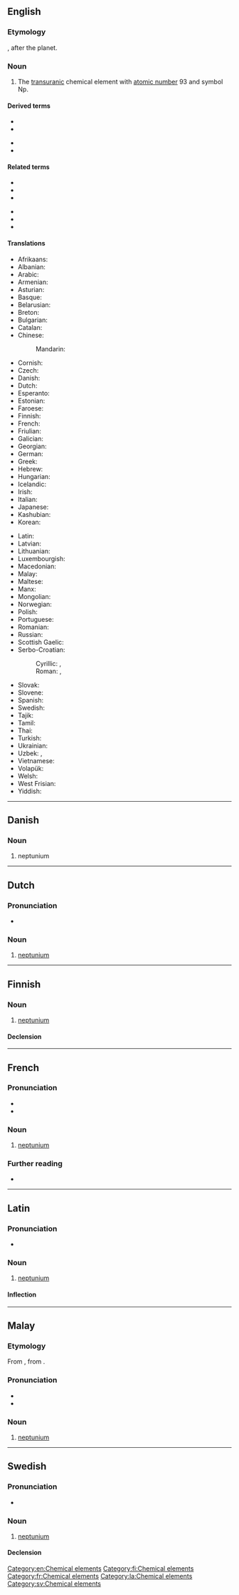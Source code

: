 {{also|neptuunium|Neptunium|neptúnium}}
==English==
{{elements|Np|uranium|U|plutonium|Pu}}

===Etymology===
{{suffix|en|Neptune|ium}}, after the planet.

===Noun===
{{en-noun|-}}
{{wikipedia}}

# The [[transuranic]] chemical element with [[atomic number]] 93 and symbol Np.

====Derived terms====
{{der-top}}
* {{l|en|alpha-neptunium}}
* {{l|en|beta-neptunium}}
{{der-mid}}
* {{l|en|gamma-neptunium}}
* {{l|en|neptunate}}
{{der-bottom}}

====Related terms====
{{rel-top}}
* {{l|en|Neptune}}
* {{l|en|Neptunian}}
* {{l|en|Neptunianism}}
{{rel-mid}}
* {{l|en|Neptunism}}
* {{l|en|Neptunist}}
* {{l|en|neptunite}}
{{rel-bottom}}

====Translations====
{{trans-top|chemical element}}
* Afrikaans: {{t|af|neptunium}}
* Albanian: {{t|sq|neptun}}
* Arabic: {{t|ar|نِبْتُونْيُوم|m|tr=nibtunyum}}
* Armenian: {{t|hy|նեպտունիում}}
* Asturian: {{t|ast|neptuniu|m}}
* Basque: {{t|eu|neptunioa}}
* Belarusian: {{t|be|непту́нiй|m|sc=Cyrl}}
* Breton: {{t|br|neptuniom}}
* Bulgarian: {{t|bg|непту́ний|m}}
* Catalan: {{t+|ca|neptuni}}
* Chinese:
*: Mandarin: {{t+|cmn|镎|tr=ná}}
* Cornish: {{t|kw|neptunyum}}
* Czech: {{t+|cs|neptunium|n}}
* Danish: {{t+|da|neptunium|n}}
* Dutch: {{t+|nl|neptunium|n}}
* Esperanto: {{t+|eo|neptunio}}
* Estonian: {{t+|et|neptuunium}}
* Faroese: {{t|fo|neptunium|n}}
* Finnish: {{t+|fi|neptunium}}
* French: {{t+|fr|neptunium|m}}
* Friulian: {{t|fur|netuni}}
* Galician: {{t+|gl|neptunio}}
* Georgian: {{t|ka|ნეპტუნიუმი}}
* German: {{t+|de|Neptunium|n}}
* Greek: {{t+|el|ποσειδώνιο|n}}
* Hebrew: {{t+|he|נפטוניום|tr=neptúnyum|sc=Hebr}}
* Hungarian: {{t+|hu|neptúnium}}
* Icelandic: {{t|is|neptún}}
* Irish: {{t|ga|neiptiúiniam}}
* Italian: {{t+|it|nettunio|m}}
* Japanese: {{t+|ja|ネプツニウム|tr=neputsuniumu}}
* Kashubian: {{t|csb|neptun}}
* Korean: {{t+|ko|넵투늄}}
{{trans-mid}}
* Latin: {{t+|la|neptunium}}
* Latvian: {{t|lv|neptūnijs}}
* Lithuanian: {{t|lt|neptūnas}}
* Luxembourgish: {{t|lb|Neptunium}}
* Macedonian: {{t|mk|нептуниум|m|sc=Cyrl}}
* Malay: {{t|ms|neptunium}}
* Maltese: {{t|mt|neptunjum}}
* Manx: {{t|gv|nepçhunium}}
* Mongolian: {{t|mn|нептуни|sc=Cyrl}}
* Norwegian: {{t|no|neptunium}}
* Polish: {{t+|pl|neptun|m}}
* Portuguese: {{t+|pt|neptúnio|m}}
* Romanian: {{t+|ro|neptuniu|n}}
* Russian: {{t+|ru|непту́ний|m}}
* Scottish Gaelic: {{t|gd|neiptiùiniam}}
* Serbo-Croatian:
*: Cyrillic: {{t|sh|нептуниj|m}}, {{t|sh|нептуниjум|m}}
*: Roman: {{t+|sh|neptunij}}, {{t|sh|neptunijum}}
* Slovak: {{t|sk|neptunium|n}}
* Slovene: {{t+|sl|neptunij|m}}
* Spanish: {{t+|es|neptunio|m}}
* Swedish: {{t+|sv|neptunium|n}}
* Tajik: {{t|tg|нептуний|sc=Cyrl}}
* Tamil: {{t|ta|நெருப்பியம்|sc=Taml}}
* Thai: {{t|th|เนปทูเนียม}}
* Turkish: {{t+|tr|neptünyum}}
* Ukrainian: {{t|uk|нептунiй|m|tr=neptúnij|sc=Cyrl}}
* Uzbek: {{t+|uz|neptuniy}}, {{t|uz|нептуний|tr=neptuniy|sc=Cyrl}}
* Vietnamese: {{t|vi|neptuni}}
* Volapük: {{t|vo|neptunin}}
* Welsh: {{t|cy|neptwniwm}}
* West Frisian: {{t|fy|neptunium}}
* Yiddish: {{t|yi|נעפּטוניום|m}}
{{trans-bottom}}

[[Category:en:Chemical elements]]

----

==Danish==

===Noun===
{{da-noun}}

# neptunium

----

==Dutch==
{{wikipedia|lang=nl}}
{{elements|Np|uranium|U|plutonium|Pu|lang=nl}}

===Pronunciation===
* {{audio|Nl-neptunium.ogg|Audio|lang=nl}}

===Noun===
{{nl-noun|n|-|-}}

# [[#English|neptunium]]

----

==Finnish==
{{wikipedia|lang=fi}}

===Noun===
{{fi-noun}}

# [[#English|neptunium]]

====Declension====
{{fi-decl-risti|neptunium|||a|i=0}}

[[Category:fi:Chemical elements]]

----

==French==
{{wikipedia|lang=fr}}

===Pronunciation===
* {{IPA|/nɛp.ty.njɔm/|lang=fr}}
* {{audio|Fr-Paris--neptunium.ogg|Audio (Paris)|lang=fr}}

===Noun===
{{fr-noun|m|-}}

# [[#English|neptunium]]

===Further reading===
* {{R:TLFi}}

[[Category:fr:Chemical elements]]

----

==Latin==
{{wikipedia|lang=la}}

===Pronunciation===
* {{la-IPA|neptūnium|eccl=yes}}

===Noun===
{{la-noun|neptūnium|neptūniī|n|second}}

# [[#English|neptunium]]

====Inflection====
{{la-decl-2nd-N|neptūni}}

[[Category:la:Chemical elements]]

----

==Malay==
{{wikipedia|lang=ms}}
{{elements|Np|uranium|U|plutonium|Pu|lang=ms}}

===Etymology===
From {{etyl|en|ms}} {{m|en|neptunium}}, from {{m|ms|Neptune}}.

===Pronunciation===
* {{IPA|[nɛptuniom]|[nɛptuniəm]|lang=ms}}
* {{rhymes|iom|jom|om|lang=ms}}

===Noun===
{{head|ms|noun}}

# [[#English|neptunium]] {{gloss|chemical element}}

----

==Swedish==
{{wikipedia|lang=sv}}

===Pronunciation===
* {{IPA|/nɛpˈtʉːnɪɵm/|lang=sv}}

===Noun===
{{sv-noun|n}}

# [[#English|neptunium]]

====Declension====
{{sv-noun-unc-irreg-n|2=neptuniumet}}

[[Category:sv:Chemical elements]]